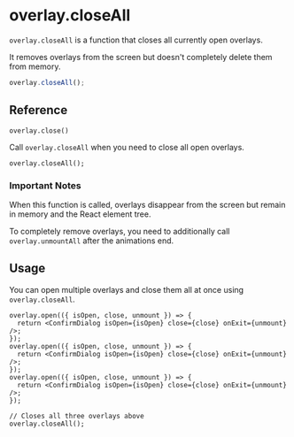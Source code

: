 # overlay.closeAll

`overlay.closeAll` is a function that closes all currently open overlays.

It removes overlays from the screen but doesn't completely delete them from memory.

```ts
overlay.closeAll();
```

## Reference

`overlay.close()`

Call `overlay.closeAll` when you need to close all open overlays.

```tsx
overlay.closeAll();
```

### Important Notes

When this function is called, overlays disappear from the screen but remain in memory and the React element tree.

To completely remove overlays, you need to additionally call `overlay.unmountAll` after the animations end.

## Usage

You can open multiple overlays and close them all at once using `overlay.closeAll`.

```tsx {12}
overlay.open(({ isOpen, close, unmount }) => {
  return <ConfirmDialog isOpen={isOpen} close={close} onExit={unmount} />;
});
overlay.open(({ isOpen, close, unmount }) => {
  return <ConfirmDialog isOpen={isOpen} close={close} onExit={unmount} />;
});
overlay.open(({ isOpen, close, unmount }) => {
  return <ConfirmDialog isOpen={isOpen} close={close} onExit={unmount} />;
});

// Closes all three overlays above
overlay.closeAll();
```
